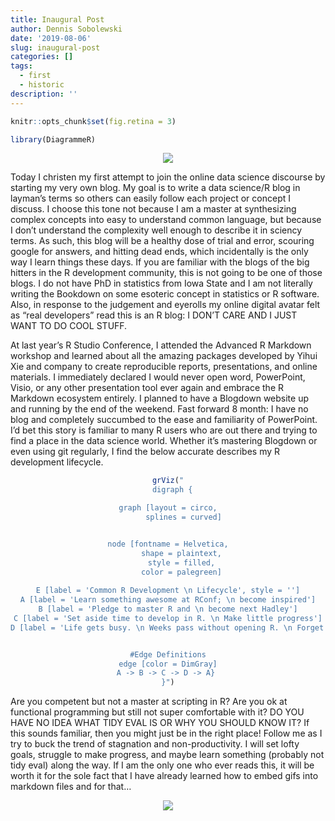 ```yaml
---
title: Inaugural Post
author: Dennis Sobolewski
date: '2019-08-06'
slug: inaugural-post
categories: []
tags:
  - first
  - historic
description: ''
---
```



```r

knitr::opts_chunk$set(fig.retina = 3)

library(DiagrammeR)


```

<center>

![](https://media.giphy.com/media/m6ppwP5rMlBjq/giphy.gif)

</center>


Today I christen my first attempt to join the online data science discourse by starting my very own blog. My goal is to write a data science/R blog in layman’s terms so others can easily follow each project or concept I discuss. I choose this tone not because I am a master at synthesizing complex concepts into easy to understand common language, but because I don’t understand the complexity well enough to describe it in sciency terms. As such, this blog will be a healthy dose of trial and error, scouring google for answers, and hitting dead ends, which incidentally is the only way I learn things these days. If you are familiar with the blogs of the big hitters in the R development community, this is not going to be one of those blogs. I do not have PhD in statistics from Iowa State and I am not literally writing the Bookdown on some esoteric concept in statistics or R software. Also, in response to the judgement and eyerolls my online digital avatar felt as “real developers” read this is an R blog: I DON’T CARE AND I JUST WANT TO DO COOL STUFF.

At last year’s R Studio Conference, I attended the Advanced R Markdown workshop and learned about all the amazing packages developed by Yihui Xie and company to create reproducible reports, presentations, and online materials. I immediately declared I would never open word, PowerPoint, Visio, or any other presentation tool ever again and embrace the R Markdown ecosystem entirely. I planned to have a Blogdown website up and running by the end of the weekend. Fast forward 8 month: I have no blog and completely succumbed to the ease and familiarity of PowerPoint. I’d bet this story is familiar to many R users who are out there and trying to find a place in the data science world. Whether it’s mastering Blogdown or even using git regularly, I find the below accurate describes my R 
development lifecycle.   


<center>

```r

grViz("
  digraph {

graph [layout = circo,
       splines = curved]


node [fontname = Helvetica,
      shape = plaintext,
      style = filled,
      color = palegreen]
      
E [label = 'Common R Development \n Lifecycle', style = '']
A [label = 'Learn something awesome at RConf; \n become inspired']
B [label = 'Pledge to master R and \n become next Hadley']
C [label = 'Set aside time to develop in R. \n Make little progress']
D [label = 'Life gets busy. \n Weeks pass without opening R. \n Forget all progress made']


#Edge Definitions
edge [color = DimGray]
A -> B -> C -> D -> A} 
}")

```


</center>   

Are you competent but not a master at scripting in R? Are you ok at functional programming but still not super comfortable with it? DO YOU HAVE NO IDEA WHAT TIDY EVAL IS OR WHY YOU SHOULD KNOW IT?  If this sounds familiar, then you might just be in the right place! Follow me as I try to buck the trend of stagnation and non-productivity. I will set lofty goals, struggle to make progress, and maybe learn something (probably not tidy eval) along the way. If I am the only one who ever reads this, it will be worth it for the sole fact that I have already learned how to embed gifs into markdown files and for that…

<center>

![](https://i.kym-cdn.com/photos/images/newsfeed/001/490/511/148.jpg)

</center>   